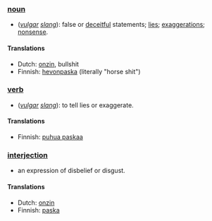 ===[[noun]]===
*(''[[vulgar]] [[slang]]''): false or [[deceitful]] statements; [[lie]]s; [[exaggerations]]; [[nonsense]].

====Translations====
*Dutch: [[onzin]], bullshit
*Finnish: [[hevonpaska]] (literally "horse shit")

===[[verb]]===
*(''[[vulgar]] [[slang]]''): to tell lies or exaggerate.

====Translations====
*Finnish: [[puhua paskaa]]

===[[interjection]]===
*an expression of disbelief or disgust.

====Translations====
*Dutch: [[onzin]]
*Finnish: [[paska]]